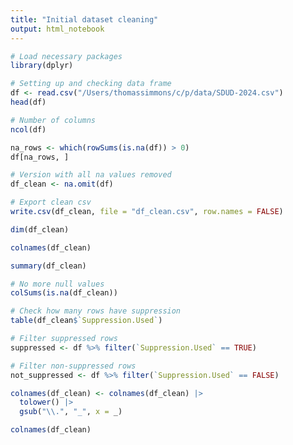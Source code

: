 ```yaml
---
title: "Initial dataset cleaning"
output: html_notebook
---
```


```r
# Load necessary packages
library(dplyr)
```


```r
# Setting up and checking data frame
df <- read.csv("/Users/thomassimmons/c/p/data/SDUD-2024.csv")
head(df)
```

```r
# Number of columns
ncol(df)
```

```r
na_rows <- which(rowSums(is.na(df)) > 0)
df[na_rows, ]
```
```r
# Version with all na values removed
df_clean <- na.omit(df)
```

```r
# Export clean csv
write.csv(df_clean, file = "df_clean.csv", row.names = FALSE)
```

```r
dim(df_clean)
```

```r
colnames(df_clean)
```

```r
summary(df_clean)
```

```r
# No more null values
colSums(is.na(df_clean))
```
```r
# Check how many rows have suppression
table(df_clean$`Suppression.Used`)

# Filter suppressed rows
suppressed <- df %>% filter(`Suppression.Used` == TRUE)

# Filter non-suppressed rows
not_suppressed <- df %>% filter(`Suppression.Used` == FALSE)
```

```r
colnames(df_clean) <- colnames(df_clean) |>
  tolower() |>
  gsub("\\.", "_", x = _)
```

```r
colnames(df_clean)
```

